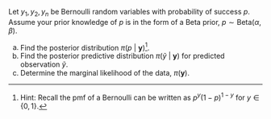 Let $y_{1}, y_{2}, y_{n}$ be Bernoulli random variables with probability of success $p$. Assume your prior knowledge of $p$ is in the form of a Beta prior, $p \sim \text{Beta}(\alpha,\beta)$.

(a) Find the posterior distribution $\pi(p~\vert~\boldsymbol{y})$^[Hint: Recall the pmf of a Bernoulli can be written as $p^{y}(1-p)^{1 - y}$ for $y \in \{0 ,1\}$.].
(b) Find the posterior predictive distribution $\pi(\tilde{y}~\vert~\boldsymbol{y})$ for predicted observation $\tilde{y}$.
(c) Determine the marginal likelihood of the data, $\pi(\boldsymbol{y})$.